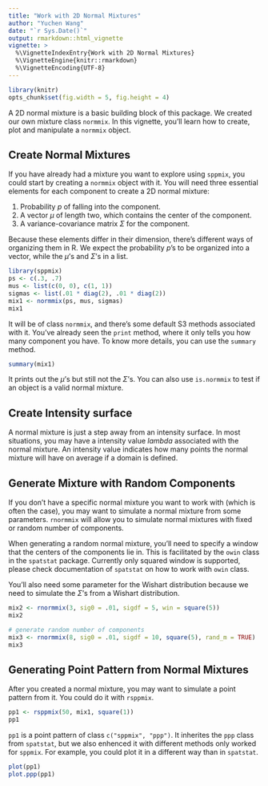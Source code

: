```yaml
---
title: "Work with 2D Normal Mixtures"
author: "Yuchen Wang"
date: "`r Sys.Date()`"
output: rmarkdown::html_vignette
vignette: >
  %\VignetteIndexEntry{Work with 2D Normal Mixtures}
  %\VignetteEngine{knitr::rmarkdown}
  %\VignetteEncoding{UTF-8}
---
```

```r
library(knitr)
opts_chunk$set(fig.width = 5, fig.height = 4)
```
A 2D normal mixture is a basic building block of this package. We created our 
own mixture class ```normmix```. In this vignette, you'll learn how to create, 
plot and manipulate a ```normmix``` object.


## Create Normal Mixtures
If you have already had a mixture you want to explore using ```sppmix```, you could start by creating a ```normmix``` object with it. You will need three essential elements for each component to create a 2D normal mixture:

1. Probability $p$ of falling into the component.
2. A vector $\mu$ of length two, which contains the center of the component.
3. A variance-covariance matrix $\Sigma$ for the component.

Because these elements differ in their dimension, there's different ways of organizing them in R. We expect the probability $p$'s to be organized into a vector, while the $\mu$'s and $\Sigma$'s in a list.

```r
library(sppmix)
ps <- c(.3, .7)
mus <- list(c(0, 0), c(1, 1))
sigmas <- list(.01 * diag(2), .01 * diag(2))
mix1 <- normmix(ps, mus, sigmas)
mix1
```


It will be of class ```normmix```, and there's some default S3 methods associated with it. You've already seen the ```print``` method, where it only tells you how many component you have. To know more details, you can use the ```summary``` method.

```r
summary(mix1)
```


It prints out the $\mu$'s but still not the $\Sigma$'s. You can also use ```is.normmix``` to test if an object is a valid normal mixture.

## Create Intensity surface
A normal mixture is just a step away from an intensity surface. In most 
situations, you may have a intensity value $lambda$ associated with the normal
mixture. An intensity value indicates how many points the normal mixture will 
have on average if a domain is defined. 



## Generate Mixture with Random Components
If you don't have a specific normal mixture you want to work with (which is often the case), you may want to simulate a normal mixture from some parameters. ```rnormmix``` will allow you to simulate normal mixtures with fixed or random number of components.

When generating a random normal mixture, you'll need to specify a window that the centers of the components lie in. This is facilitated by the ```owin``` class in the ```spatstat``` package. Currently only squared window is supported, please check documentation of ```spatstat``` on how to work with ```owin``` class.

You'll also need some parameter for the Wishart distribution because we need to simulate the $\Sigma$'s from a Wishart distribution.

```r
mix2 <- rnormmix(3, sig0 = .01, sigdf = 5, win = square(5))
mix2

# generate random number of components
mix3 <- rnormmix(8, sig0 = .01, sigdf = 10, square(5), rand_m = TRUE)
mix3
```


## Generating Point Pattern from Normal Mixtures
After you created a normal mixture, you may want to simulate a point pattern from it. You could do it with ```rsppmix```. 

```r
pp1 <- rsppmix(50, mix1, square(1))
pp1
```


```pp1``` is a point pattern of class ``` c("sppmix", "ppp")```. It inherites the ```ppp``` class from ```spatstat```, but we also enhenced it with different methods only worked for ```sppmix```. For example, you could plot it in a different way than in ```spatstat```.

```r
plot(pp1)
plot.ppp(pp1)
```







